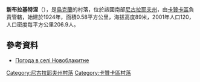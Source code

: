 {{coord|47|35|15|N|33|4|26|E|scale:100000|display=title}}

'''新布拉基特涅'''（{{lang-uk|Новоблакитне}}），是[[烏克蘭|烏克蘭]]的村落，位於該國南部[[尼古拉耶夫州|尼古拉耶夫州]]，由[[卡贊卡區|卡贊卡區]]負責管轄，始建於1924年，面積0.58平方公里，海拔高度89米，2001年人口120，人口密度每平方公里206.9人。

==參考資料==
* [http://weather.in.ua/ua/nikolaevskaja/17413 Погода в селі Новоблакитне] {{Wayback|url=http://weather.in.ua/ua/nikolaevskaja/17413 |date=20160606231644 }}

[[Category:尼古拉耶夫州村落|Category:尼古拉耶夫州村落]]
[[Category:卡贊卡區村落|Category:卡贊卡區村落]]


{{Mykolaiv-geo-stub}}